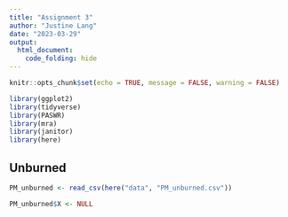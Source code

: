 ```yaml
---
title: "Assignment 3"
author: "Justine Lang"
date: "2023-03-29"
output: 
  html_document: 
    code_folding: hide
---
```


```r
knitr::opts_chunk$set(echo = TRUE, message = FALSE, warning = FALSE)

library(ggplot2)
library(tidyverse)
library(PASWR)
library(mra)
library(janitor)
library(here)
```


## Unburned

```r
PM_unburned <- read_csv(here("data", "PM_unburned.csv"))

PM_unburned$X <- NULL
```













